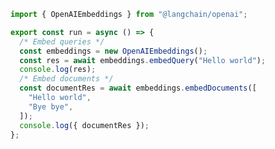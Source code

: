 ```typescript
import { OpenAIEmbeddings } from "@langchain/openai";

export const run = async () => {
  /* Embed queries */
  const embeddings = new OpenAIEmbeddings();
  const res = await embeddings.embedQuery("Hello world");
  console.log(res);
  /* Embed documents */
  const documentRes = await embeddings.embedDocuments([
    "Hello world",
    "Bye bye",
  ]);
  console.log({ documentRes });
};
```